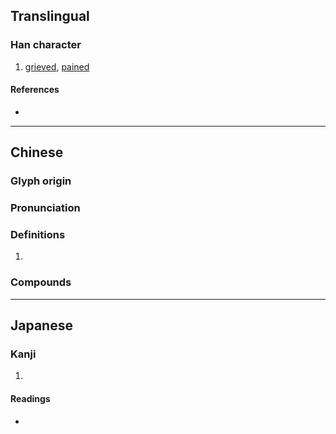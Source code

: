 {{character info}}
==Translingual==

===Han character===
{{Han char|rn=61|rad=心|as=14|sn=17|four=94041|canj=PGNI|ids=⿰忄壽}}

# [[grieved]], [[pained]]

====References====
* {{Han ref|kx=0407.020|dkj=11386|dj=0747.420|hdz=42364.080|uh=61E4|ud=25060|bh=ECE5|bd=60645}}

----

==Chinese==
{{zh-forms|s=㤽}}

===Glyph origin===
{{Han etym}}

===Pronunciation===
{{zh-pron
|m=chóu
|c=cau4
|mc=y
|oc=y
|cat=
}}

===Definitions===
{{zh-hanzi}}

# {{rfdef|zh}}

===Compounds===
{{zh-der|懤懤}}

----

==Japanese==

===Kanji===
{{ja-kanji|grade=|rs=心14}}

# {{rfdef|ja|sort=心14}}

====Readings====
* {{ja-readings|on=[[ちゅう]] (chū), [[じう]] (jiu), [[たう]] (tau), [[とう]] (tō)|kun=[[ほがらか]] (hogaraka), [[うれえる]] (ureeru)}}